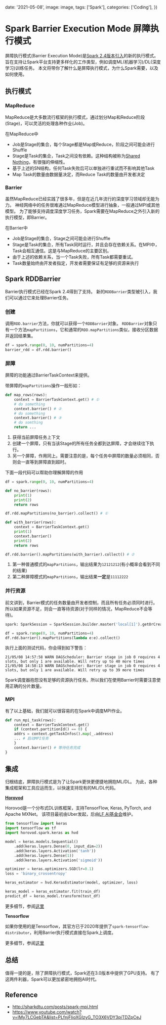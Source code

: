
  date: '2021-05-08',
  image: image,
  tags: ['Spark'],
  categories: ['Coding'],
})

# Spark Barrier Execution Mode 屏障执行模式

屏障执行模式(Barrier Execution Mode)是[Spark 2.4版本引入](https://issues.apache.org/jira/browse/SPARK-24374)的新的执行模式。
旨在支持让Spark平台支持更多样化的工作类型，例如调度ML(机器学习)/DL(深度学习)训练任务。
本文将带你了解什么是屏障执行模式，为什么Spark需要，以及如何使用。

## 执行模式

### MapReduce

MapReduce是大多数流行框架的执行模式，通过划分Map和Reduce阶段(Stage)，可以灵活的处理各种作业(Job)。

在MapReduce中

- Job是Stage的集合，每个Stage都是Map或Reduce，阶段之间可能会进行Shuffle
- Stage是Task的集合，Task之间没有依赖。这种结构被称为[Shared Nothing](https://en.wikipedia.org/wiki/Shared-nothing_architecture)，有很强的伸缩性。
- 基于上述的SN结构，任何Task失败后可以单独进行重试而不影响其他Task
- Map Task的数量由数据量决定，而Reduce Task的数量由开发者决定

### Barrier

虽然MapReduce已经实践了很多年，但是在近几年流行的深度学习领域却无能为力。
神经网络中的任务很难通过MapReduce模型进行抽象，一般通过MPI或其他模型。
为了能够支持调度深度学习任务，Spark需要在MapReduce之外引入新的执行模型，即Barrier。

在Barrier中

- Job是Stage的集合，Stage之间可能会进行Shuffle
- Stage是Task的集合，所有Task同时运行，并且会存在依赖关系。在MPI中，Task会相互通信。这是与MapReduce的主要区别。
- 由于上述的依赖关系，当一个Task失败，所有Task都需要重试。
- Task数量始终由开发者指定，开发者需要保证有足够的资源来执行

## Spark RDDBarrier

Barrier执行模式已经在Spark 2.4得到了支持。
新的`RDDBarrier`类型被引入，我们可以通过它来处理Barrier任务。

### 创建

调用`RDD.barrier`方法，你就可以获得一个`RDDBarrier`对象。
`RDDBarrier`对象只有一个方法`mapPartitions`，它和通常的`RDD.mapPartitions`类似，接收分区数据并返回结果集。

```python
df = spark.range(0, 10, numPartitions=4)
barrier_rdd = df.rdd.barrier()
``` 

### 屏障

屏障的功能通过BarrierTaskContext来提供。

带屏障的`mapPartitions`操作一般形如：

```python
def map_rows(rows):
    context = BarrierTaskContext.get() # ①
    # do something
    context.barrier() # ②
    # do something
    context.barrier() # ③
    # do somthing
    return ...
```

1. 获得当前屏障任务上下文
2. 创建一个屏障，只有当该Stage的所有任务全都到达屏障，才会继续往下执行。
3. 另一个屏障，作用同上。需要注意的是，每个任务中屏障的数量必须相同，否则会一直等到屏障直到超时。

下面一段代码可以帮助你理解屏障的作用

```python
df = spark.range(0, 10, numPartitions=4)

def no_barrier(rows):
    print(1)
    print(2)
    return rows

df.rdd.mapPartitions(no_barrier).collect() # ①

def with_barrier(rows):
    context = BarrierTaskContext.get()
    print(1)
    context.barrier()
    print(2)
    return rows

df.rdd.barrier().mapPartitions(with_barrier).collect() # ②
```

1. 第一种普通模式的`mapPartitions`，输出结果为`12121212`(有小概率会看到不同的结果)
2. 第二种屏障模式的`mapPartitions`，输出结果**一定**是`11112222`

### 并行资源

前文讲到，Barrier模式的任务数量由开发者控制，而且所有任务必须同时进行。
所以如果资源不足，则会一直等待资源(对于同样的情况，MapReduce不会等待)。

```python
spark: SparkSession = SparkSession.builder.master('local[1]').getOrCreate()

df = spark.range(0, 10, numPartitions=4)
df.rdd.barrier().mapPartitions(lambda e:e).collect()
```

执行上面的测试代码，你会得到如下警告：

```text
21/05/08 14:57:58 WARN DAGScheduler: Barrier stage in job 0 requires 4 slots, but only 1 are available. Will retry up to 40 more times
21/05/08 14:58:13 WARN DAGScheduler: Barrier stage in job 0 requires 4 slots, but only 1 are available. Will retry up to 39 more times
```

Spark调度器抱怨没有足够的资源执行任务。所以我们在使用Barrier时需要注意使用正确的分片数量。

### MPI

有了以上基础，我们就可以很容易的在Spark中调度MPI作业。

```python
def run_mpi_task(rows):
    context = BarrierTaskContext.get()
    if (context.partitionId() == 0) {
    addrs = context.getTaskInfos().map(_.address)
    ... # 启动MPI任务
    }
    context.barrier() # 等待任务完成
}
```

## 集成

归根结底，屏障执行模式是为了让Spark更快更便捷地拥抱ML/DL。
为此，各种集成框架和工具应运而生，以快速支持现有的ML/DL代码。

**[Horovod](https://github.com/horovod/horovod)**

Horovod是一个分布式DL训练框架，支持TensorFlow, Keras, PyTorch, and Apache MXNet。
该项目最初由Uber发起，后由[LF AI基金会](https://lfaidata.foundation/)维护。

```python
from tensorflow import keras
import tensorflow as tf
import horovod.spark.keras as hvd

model = keras.models.Sequential()
    .add(keras.layers.Dense(8, input_dim=2))
    .add(keras.layers.Activation('tanh'))
    .add(keras.layers.Dense(1))
    .add(keras.layers.Activation('sigmoid'))

optimizer = keras.optimizers.SGD(lr=0.1)
loss = 'binary_crossentropy'

keras_estimator = hvd.KerasEstimator(model, optimizer, loss)

keras_model = keras_estimator.fit(train_df)
predict_df = keras_model.transform(test_df)
```

更多细节，参阅[这里](https://github.com/horovod/horovod/blob/master/docs/spark.rst)

**Tensorflow**

如果你使用的是Tensorflow，其官方已于2020年提供了`spark-tensorflow-distributor`，利用Barrier执行模式直接在Spark上调度。

更多细节，参阅[这里](https://github.com/tensorflow/ecosystem/blob/master/spark/spark-tensorflow-distributor/README.md)

## 总结

值得一提的是，除了屏障执行模式，Spark还在3.0版本中提供了GPU支持。
有了这两件利器，Spark可以更加紧密地拥抱AI时代。

## Reference

- http://sharkdtu.com/posts/spark-mpi.html
- https://www.youtube.com/watch?v=IMy7LCGebTA&list=PLfnjFIioXGIzyG_TO3X6VDY3piTDZpCeJ